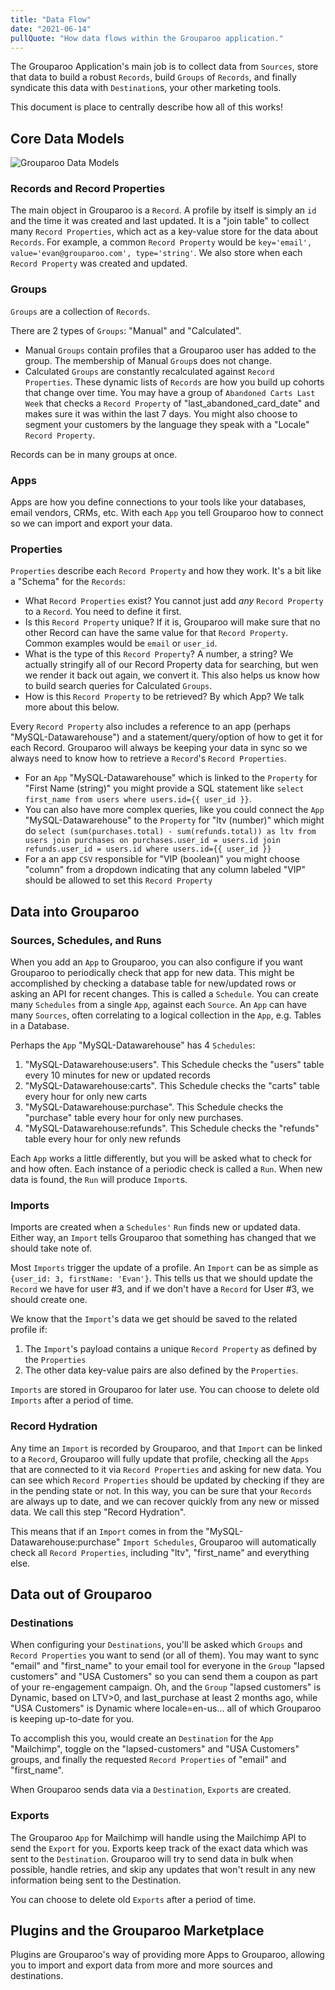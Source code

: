```yaml
---
title: "Data Flow"
date: "2021-06-14"
pullQuote: "How data flows within the Grouparoo application."
---
```


The Grouparoo Application's main job is to collect data from `Sources`, store that data to build a robust `Records`, build `Groups` of `Records`, and finally syndicate this data with `Destination`s, your other marketing tools.

This document is place to centrally describe how all of this works!

## Core Data Models

<Image
  centered
  source="Grouparoo Data Models"
  alt="Grouparoo Data Models"
  src="https://docs.google.com/drawings/d/e/2PACX-1vTUnMHODdlKe0IN_QZtM7aF5sIo4USVjRcKsyueU1khYQAIMo7GbqVW3ta06Z8ay98waNcGxWTgPp_G/pub?w=1440&h=1080"
  width={820}
  height={618}
/>

### Records and Record Properties

The main object in Grouparoo is a `Record`. A profile by itself is simply an `id` and the time it was created and last updated. It is a "join table" to collect many `Record Properties`, which act as a key-value store for the data about `Records`. For example, a common `Record Property` would be `key='email', value='evan@grouparoo.com', type='string'`. We also store when each `Record Property` was created and updated.

### Groups

`Groups` are a collection of `Records`.

There are 2 types of `Groups`: "Manual" and "Calculated".

- Manual `Groups` contain profiles that a Grouparoo user has added to the group. The membership of Manual `Group`s does not change.
- Calculated `Groups` are constantly recalculated against `Record Properties`. These dynamic lists of `Records` are how you build up cohorts that change over time. You may have a group of `Abandoned Carts Last Week` that checks a `Record Property` of "last_abandoned_card_date" and makes sure it was within the last 7 days. You might also choose to segment your customers by the language they speak with a "Locale" `Record Property`.

Records can be in many groups at once.

### Apps

Apps are how you define connections to your tools like your databases, email vendors, CRMs, etc. With each `App` you tell Grouparoo how to connect so we can import and export your data.

### Properties

`Properties` describe each `Record Property` and how they work. It's a bit like a "Schema" for the `Records`:

- What `Record Properties` exist? You cannot just add _any_ `Record Property` to a `Record`. You need to define it first.
- Is this `Record Property` unique? If it is, Grouparoo will make sure that no other Record can have the same value for that `Record Property`. Common examples would be `email` or `user_id`.
- What is the type of this `Record Property`? A number, a string? We actually stringify all of our Record Property data for searching, but wen we render it back out again, we convert it. This also helps us know how to build search queries for Calculated `Groups`.
- How is this `Record Property` to be retrieved? By which App? We talk more about this below.

Every `Record Property` also includes a reference to an app (perhaps "MySQL-Datawarehouse") and a statement/query/option of how to get it for each Record. Grouparoo will always be keeping your data in sync so we always need to know how to retrieve a `Record`'s `Record Properties`.

- For an `App` "MySQL-Datawarehouse" which is linked to the `Property` for "First Name (string)" you might provide a SQL statement like `select first_name from users where users.id={{ user_id }}`.
- You can also have more complex queries, like you could connect the `App` "MySQL-Datawarehouse" to the `Property` for "ltv (number)" which might do `select (sum(purchases.total) - sum(refunds.total)) as ltv from users join purchases on purchases.user_id = users.id join refunds.user_id = users.id where users.id={{ user_id }}`
- For a an app `CSV` responsible for "VIP (boolean)" you might choose "column" from a dropdown indicating that any column labeled "VIP" should be allowed to set this `Record Property`

## Data into Grouparoo

### Sources, Schedules, and Runs

When you add an `App` to Grouparoo, you can also configure if you want Grouparoo to periodically check that app for new data. This might be accomplished by checking a database table for new/updated rows or asking an API for recent changes. This is called a `Schedule`. You can create many `Schedules` from a single `App`, against each `Source`. An `App` can have many `Sources`, often correlating to a logical collection in the `App`, e.g. Tables in a Database.

Perhaps the `App` "MySQL-Datawarehouse" has 4 `Schedules`:

1. "MySQL-Datawarehouse:users". This Schedule checks the "users" table every 10 minutes for new or updated records
2. "MySQL-Datawarehouse:carts". This Schedule checks the "carts" table every hour for only new carts
3. "MySQL-Datawarehouse:purchase". This Schedule checks the "purchase" table every hour for only new purchases.
4. "MySQL-Datawarehouse:refunds". This Schedule checks the "refunds" table every hour for only new refunds

Each `App` works a little differently, but you will be asked what to check for and how often. Each instance of a periodic check is called a `Run`. When new data is found, the `Run` will produce `Import`s.

### Imports

Imports are created when a `Schedules'` `Run` finds new or updated data. Either way, an `Import` tells Grouparoo that something has changed that we should take note of.

Most `Imports` trigger the update of a profile. An `Import` can be as simple as `{user_id: 3, firstName: 'Evan'}`. This tells us that we should update the `Record` we have for user #3, and if we don't have a `Record` for User #3, we should create one.

We know that the `Import`'s data we get should be saved to the related profile if:

1. The `Import`'s payload contains a unique `Record Property` as defined by the `Properties`
2. The other data key-value pairs are also defined by the `Properties`.

`Imports` are stored in Grouparoo for later use. You can choose to delete old `Imports` after a period of time.

### Record Hydration

Any time an `Import` is recorded by Grouparoo, and that `Import` can be linked to a `Record`, Grouparoo will fully update that profile, checking all the `Apps` that are connected to it via `Record Properties` and asking for new data. You can see which `Record Properties` should be updated by checking if they are in the pending state or not. In this way, you can be sure that your `Records` are always up to date, and we can recover quickly from any new or missed data. We call this step "Record Hydration".

This means that if an `Import` comes in from the "MySQL-Datawarehouse:purchase" `Import Schedules`, Grouparoo will automatically check all `Record Properties`, including "ltv", "first_name" and everything else.

## Data out of Grouparoo

### Destinations

When configuring your `Destinations`, you'll be asked which `Groups` and `Record Properties` you want to send (or all of them). You may want to sync "email" and "first_name" to your email tool for everyone in the `Group` "lapsed customers" and "USA Customers" so you can send them a coupon as part of your re-engagement campaign. Oh, and the `Group` "lapsed customers" is Dynamic, based on LTV>0, and last_purchase at least 2 months ago, while "USA Customers" is Dynamic where locale=en-us... all of which Grouparoo is keeping up-to-date for you.

To accomplish this you, would create an `Destination` for the `App` "Mailchimp", toggle on the "lapsed-customers" and "USA Customers" groups, and finally the requested `Record Properties` of "email" and "first_name".

When Grouparoo sends data via a `Destination`, `Exports` are created.

### Exports

The Grouparoo `App` for Mailchimp will handle using the Mailchimp API to send the `Export` for you. Exports keep track of the exact data which was sent to the `Destination`. Grouparoo will try to send data in bulk when possible, handle retries, and skip any updates that won't result in any new information being sent to the Destination.

You can choose to delete old `Exports` after a period of time.

## Plugins and the Grouparoo Marketplace

Plugins are Grouparoo's way of providing more Apps to Grouparoo, allowing you to import and export data from more and more sources and destinations.

